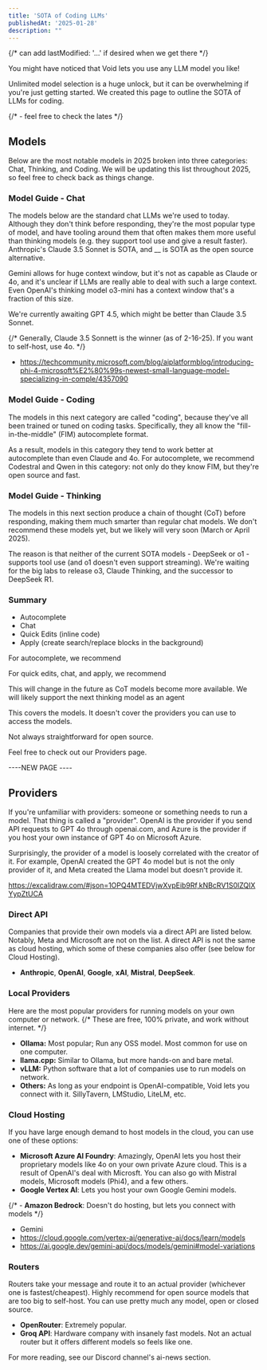 ```yaml
---
title: 'SOTA of Coding LLMs'
publishedAt: '2025-01-28'
description: ""
---
```

{/* 
can add lastModified: '...' if desired when we get there
*/}

You might have noticed that Void lets you use any LLM model you like!

Unlimited model selection is a huge unlock, but it can be overwhelming if you're just getting started.
We created this page to outline the SOTA of LLMs for coding.



{/* - feel free to check the lates */}



## Models



Below are the most notable models in 2025 broken into three categories: Chat, Thinking, and Coding.
We will be updating this list throughout 2025, so feel free to check back as things change. 

### Model Guide - Chat

The models below are the standard chat LLMs we're used to today. Although they don't think before responding,
they're the most popular type of model, and have tooling around them that often makes them more useful than thinking models (e.g. they support tool use and give a result faster).
Anthropic's Claude 3.5 Sonnet is SOTA, and __ is SOTA as the open source alternative.

Gemini allows for huge context window, but it's not as capable as Claude or 4o, and it's unclear if LLMs are really able to deal with such a large context.
Even OpenAI's thinking model o3-mini has a context window that's a fraction of this size.

We're currently awaiting GPT 4.5, which might be better than Claude 3.5 Sonnet. 


<ModelGuide modelType='chat' />

{/* Generally, Claude 3.5 Sonnett is the winner (as of 2-16-25). If you want to self-host, use 4o. */}

- https://techcommunity.microsoft.com/blog/aiplatformblog/introducing-phi-4-microsoft%E2%80%99s-newest-small-language-model-specializing-in-comple/4357090


### Model Guide - Coding

The models in this next category are called "coding", because they've all been trained or tuned on coding tasks.
Specifically, they all know the "fill-in-the-middle" (FIM) autocomplete format. 

As a result, models in this category they tend to work better at autocomplete than even Claude and 4o.
For autocomplete, we recommend Codestral and Qwen in this category: not only do they know FIM, but they're open source and fast.

<ModelGuide modelType='coding' />








### Model Guide - Thinking

The models in this next section produce a chain of thought (CoT) before responding, making them much smarter than regular chat models.
We don't recommend these models yet, but we likely will very soon (March or April 2025).

The reason is that neither of the current SOTA models - DeepSeek or o1 - supports tool use (and o1 doesn't even support streaming).
We're waiting for the big labs to release o3, Claude Thinking, and the successor to DeepSeek R1.


<ModelGuide modelType='thinking' />


### Summary 

- Autocomplete 
- Chat
- Quick Edits (inline code)
- Apply (create search/replace blocks in the background)


For autocomplete, we recommend 

For quick edits, chat, and apply, we recommend 

This will change in the future as CoT models become more available.
We will likely support the next thinking model as an agent

This covers the models.
It doesn't cover the providers you can use to access the models.

Not always straightforward for open source. 

Feel free to check out our Providers page.



----NEW PAGE ----


## Providers


If you're unfamiliar with providers: someone or something needs to run a model. That thing is called a "provider".
OpenAI is the provider if you send API requests to GPT 4o through openai.com, and Azure is the provider if you host
your own instance of GPT 4o on Microsoft Azure.


Surprisingly, the provider of a model is loosely correlated with the creator of it.
For example, OpenAI created the GPT 4o model but is not the only provider of it, and Meta created the Llama model but doesn't provide it.

https://excalidraw.com/#json=1OPQ4MTEDVjwXvpEib9Rf,kNBcRV1S0lZQIXYypZtUCA


### Direct API
Companies that provide their own models via a direct API are listed below. Notably, Meta and Microsoft are not on the list.
A direct API is not the same as cloud hosting, which some of these companies also offer (see below for Cloud Hosting).

- **Anthropic**, 
**OpenAI**, 
**Google**, 
**xAI**, 
**Mistral**,
**DeepSeek**.


### Local Providers

Here are the most popular providers for running models on your own computer or network.
{/* These are free, 100% private, and work without internet.  */}

- **Ollama:** Most popular; Run any OSS model. Most common for use on one computer.
- **llama.cpp:** Similar to Ollama, but more hands-on and bare metal.
- **vLLM:** Python software that a lot of companies use to run models on network. 
- **Others:** As long as your endpoint is OpenAI-compatible, Void lets you connect with it. SillyTavern, LMStudio, LiteLM, etc.









### Cloud Hosting

If you have large enough demand to host models in the cloud, you can use one of these options:

- **Microsoft Azure AI Foundry**:
    Amazingly, OpenAI lets you host their proprietary models like 4o on your own private Azure cloud. This is a result of OpenAI's deal with Microsft. You can also go with Mistral models, Microsoft models (Phi4), and a few others.
- **Google Vertex AI**: Lets you host your own Google Gemini models. 

{/* - **Amazon Bedrock**: Doesn't do hosting, but lets you connect with models */}


- Gemini
- https://cloud.google.com/vertex-ai/generative-ai/docs/learn/models
- https://ai.google.dev/gemini-api/docs/models/gemini#model-variations



### Routers

Routers take your message and route it to an actual provider (whichever one is fastest/cheapest).
Highly recommend for open source models that are too big to self-host. You can use pretty much any model, open or closed source.

- **OpenRouter**: Extremely popular. 
- **Groq API**: Hardware company with insanely fast models. Not an actual router but it offers different models so feels like one.










For more reading, see our Discord channel's ai-news section.